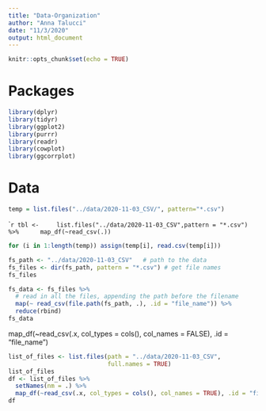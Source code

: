 ```yaml
---
title: "Data-Organization"
author: "Anna Talucci"
date: "11/3/2020"
output: html_document
---
```


```r
knitr::opts_chunk$set(echo = TRUE)
```

# Packages

```r
library(dplyr)
library(tidyr)
library(ggplot2)
library(purrr)
library(readr)
library(cowplot)
library(ggcorrplot)
```



# Data
```r
temp = list.files("../data/2020-11-03_CSV/", pattern="*.csv")
```


````r
tbl <-
    list.files("../data/2020-11-03_CSV",pattern = "*.csv") %>% 
    map_df(~read_csv(.))
```


```r

for (i in 1:length(temp)) assign(temp[i], read.csv(temp[i]))
```


```r
fs_path <- "../data/2020-11-03_CSV"   # path to the data
fs_files <- dir(fs_path, pattern = "*.csv") # get file names
fs_files
```

```r
fs_data <- fs_files %>%
  # read in all the files, appending the path before the filename
  map(~ read_csv(file.path(fs_path, .), .id = "file_name")) %>% 
  reduce(rbind)
fs_data
```
map_df(~read_csv(.x, col_types = cols(), col_names = FALSE), .id = "file_name")


```r
list_of_files <- list.files(path = "../data/2020-11-03_CSV",
                            full.names = TRUE)
list_of_files
df <- list_of_files %>%
  setNames(nm = .) %>% 
  map_df(~read_csv(.x, col_types = cols(), col_names = TRUE), .id = "file_name")     
df
```


